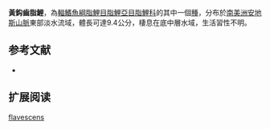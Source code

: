 {{Speciesbox
| status = NE
| status_system = IUCN3.1
| image = 
| genus = Creagrutus
| name = 黃鈎齒脂鯉
| species =  flavescens
| authority = [[Vari_&_Harold|Vari & Harold]], 2001
| synonyms = 
}}
'''黃鈎齒脂鯉'''，為[[輻鰭魚綱|輻鰭魚綱]][[脂鯉目|脂鯉目]][[脂鯉亞目|脂鯉亞目]][[脂鯉科|脂鯉科]]的其中一個[[種|種]]，分布於[[南美洲|南美洲]][[安地斯山脈|安地斯山脈]]東部淡水流域，體長可達9.4公分，棲息在底中層水域，生活習性不明。

==参考文献==
{{refbegin}}
*{{FishBase_species|genus=Creagrutus|species=flavescens|year=2014|month=1}}
{{refend}}

== 扩展阅读 ==
{{refbegin}}
{{wikispecies-inline|Creagrutus flavescens|黃鈎齒脂鯉}}
{{refend}}
{{Taxonbar|from=Q5527202}}

[[Category:鈎齒脂鯉屬|flavescens]]


{{魚類小作品}}